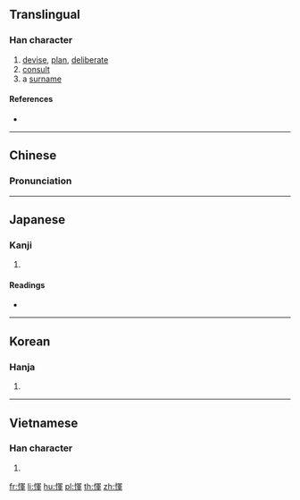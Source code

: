 {{also|恽}}
==Translingual==

===Han character===
{{Han char|rn=61|rad=心|as=09|sn=12|four=97052|canj=PBJJ|ids=⿰忄軍}}

# [[devise]], [[plan]], [[deliberate]]
# [[consult]]
# a [[surname]]

====References====
* {{Han ref|kx=0392.250|dkj=10857|dj=0728.090|hdz=42331.100|uh=60F2|ud=24818|bh=D940|bd=55616}}

----

==Chinese==
{{zh-forms|s=恽}}

===Pronunciation===
{{zh-pron
|m=yùn
|c=wan6
|mc=y
|oc=y
|cat=v
}}

----

==Japanese==

===Kanji===
{{ja-kanji|grade=|rs=心09}}

# {{defn|lang=ja|sort=心09}}

====Readings====
* {{ja-readings|on=[[うん]] (un), [[きん]] (kin), [[ぎん]] (gin)|kun=[[あつい]] (atsui)}}

----

==Korean==

===Hanja===
{{ko-hanja|hangeul=운|eumhun=|rv=un|mr=un|y=wun}}

# {{defn|lang=ko|sort=心09}}

----

==Vietnamese==

===Han character===
{{vi-hantu|[[uẩn]]|rs=心09}}

# {{defn|lang=vi|sort=心09}}

[[fr:惲]]
[[li:惲]]
[[hu:惲]]
[[pl:惲]]
[[th:惲]]
[[zh:惲]]